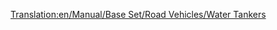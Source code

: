 [[Translation:en/Manual/Base Set/Road Vehicles/Water Tankers]]
{{hu/Navbox Közúti járművek}}
{{hu/Közúti járművek|name     = Uhl vízszállító
  |img      = en/Uhl Water Tanker.png
  |price    = £4,551 ($9,102)  
  |speed    = 30 mph (48 km/h)
  |annual   = £421 ($842)
  |designed = 1936
  |life     = 15
  |capacity = 21,000 liter [[hu/Manual/Base Set/Cargos/Víz|víz]]
}}
{{hu/Közúti járművek|name     = Balogh vízszállító
  |img      = en/Balogh Water Tanker.png
  |price    = £5,781 ($11,562)  
  |speed    = 55 mph (88 km/h)
  |annual   = £787 ($1,574)
  |designed = 1978
  |life     = 15
  |capacity = 25,000 liter [[hu/Manual/Base Set/Cargos/Víz|víz]]
}}
{{hu/Közúti járművek|name     = MPS vízszállító
  |img      = en/MPS Water Tanker.png
  |price    = £6,191 ($12,382) 
  |speed    = 70 mph (112 km/h)
  |annual   = £1,125 ($2,250)
  |designed = 2011
  |life     = 15
  |capacity = 27,000 liter [[hu/Manual/Base Set/Cargos/Víz|víz]]
}}